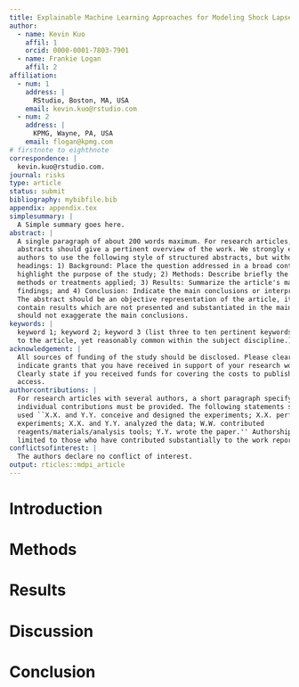 ```yaml
---
title: Explainable Machine Learning Approaches for Modeling Shock Lapse in Term Life Contracts
author:
  - name: Kevin Kuo
    affil: 1
    orcid: 0000-0001-7803-7901
  - name: Frankie Logan
    affil: 2
affiliation:
  - num: 1
    address: |
      RStudio, Boston, MA, USA
    email: kevin.kuo@rstudio.com
  - num: 2
    address: |
      KPMG, Wayne, PA, USA
    email: flogan@kpmg.com
# firstnote to eighthnote
correspondence: |
  kevin.kuo@rstudio.com.
journal: risks
type: article
status: submit
bibliography: mybibfile.bib
appendix: appendix.tex
simplesummary: |
  A Simple summary goes here.
abstract: |
  A single paragraph of about 200 words maximum. For research articles, 
  abstracts should give a pertinent overview of the work. We strongly encourage
  authors to use the following style of structured abstracts, but without 
  headings: 1) Background: Place the question addressed in a broad context and
  highlight the purpose of the study; 2) Methods: Describe briefly the main
  methods or treatments applied; 3) Results: Summarize the article's main 
  findings; and 4) Conclusion: Indicate the main conclusions or interpretations. 
  The abstract should be an objective representation of the article, it must not 
  contain results which are not presented and substantiated in the main text and 
  should not exaggerate the main conclusions.
keywords: |
  keyword 1; keyword 2; keyword 3 (list three to ten pertinent keywords specific 
  to the article, yet reasonably common within the subject discipline.).
acknowledgement: |
  All sources of funding of the study should be disclosed. Please clearly 
  indicate grants that you have received in support of your research work. 
  Clearly state if you received funds for covering the costs to publish in open 
  access.
authorcontributions: |
  For research articles with several authors, a short paragraph specifying their 
  individual contributions must be provided. The following statements should be 
  used ``X.X. and Y.Y. conceive and designed the experiments; X.X. performed the 
  experiments; X.X. and Y.Y. analyzed the data; W.W. contributed 
  reagents/materials/analysis tools; Y.Y. wrote the paper.'' Authorship must be
  limited to those who have contributed substantially to the work reported.
conflictsofinterest: |
  The authors declare no conflict of interest.
output: rticles::mdpi_article
---
```


# Introduction

# Methods

# Results

# Discussion

# Conclusion


